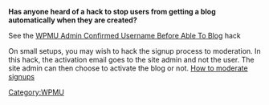 '''Has anyone heard of a hack to stop users from getting a blog automatically when they are created?'''

See the [[WPMU Admin Confirmed Username Before Able To Blog]] hack

On small setups, you may wish to hack the signup process to moderation. In this hack, the activation email goes to the site admin and not the user. The site admin can then choose to activate the blog or not.
[http://wpmututorials.com/hacks/how-to-moderate-signups/ How to moderate signups]

[[Category:WPMU]]